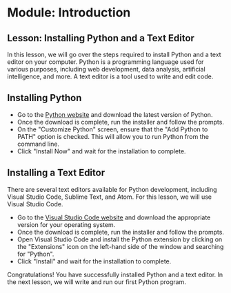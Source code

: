 # Module: Introduction

## Lesson: Installing Python and a Text Editor

In this lesson, we will go over the steps required to install Python and a text editor on your computer. Python is a programming language used for various purposes, including web development, data analysis, artificial intelligence, and more. A text editor is a tool used to write and edit code.

## Installing Python

- Go to the [Python website](https://www.python.org/downloads/) and download the latest version of Python.
- Once the download is complete, run the installer and follow the prompts.
- On the "Customize Python" screen, ensure that the "Add Python to PATH" option is checked. This will allow you to run Python from the command line.
- Click "Install Now" and wait for the installation to complete.

## Installing a Text Editor

There are several text editors available for Python development, including Visual Studio Code, Sublime Text, and Atom. For this lesson, we will use Visual Studio Code.

- Go to the [Visual Studio Code website](https://code.visualstudio.com/download) and download the appropriate version for your operating system.
- Once the download is complete, run the installer and follow the prompts.
- Open Visual Studio Code and install the Python extension by clicking on the "Extensions" icon on the left-hand side of the window and searching for "Python".
- Click "Install" and wait for the installation to complete.

Congratulations! You have successfully installed Python and a text editor. In the next lesson, we will write and run our first Python program.
